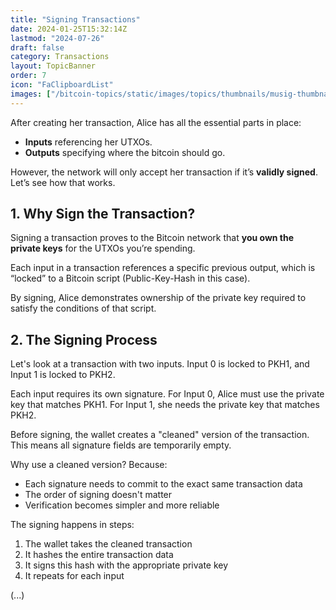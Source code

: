 ```yaml
---
title: "Signing Transactions"
date: 2024-01-25T15:32:14Z
lastmod: "2024-07-26"
draft: false
category: Transactions
layout: TopicBanner
order: 7
icon: "FaClipboardList"
images: ["/bitcoin-topics/static/images/topics/thumbnails/musig-thumbnail.webp"]
---
```


After creating her transaction, Alice has all the essential parts in place:

-   **Inputs** referencing her UTXOs.
-   **Outputs** specifying where the bitcoin should go.

However, the network will only accept her transaction if it’s **validly signed**. Let’s see how that works.

<div className="dark:hidden w-full rounded-lg">
    <SvgDisplay
        src="/bitcoin-topics/static/images/topics/transactions/transaction3.svg"
        width="100%"
        height="auto"
    />
</div>
<div className="hidden dark:block w-full rounded-lg">
    <SvgDisplay
        src="/bitcoin-topics/static/images/topics/transactions/transaction3.svg"
        width="100%"
        height="auto"
    />
</div>

## 1. Why Sign the Transaction?

Signing a transaction proves to the Bitcoin network that **you own the private keys** for the UTXOs you’re spending.

Each input in a transaction references a specific previous output, which is “locked” to a Bitcoin script (Public-Key-Hash in this case).

<div className="dark:hidden w-full rounded-lg">
    <SvgDisplay
        src="/bitcoin-topics/static/images/topics/transactions/signature2.svg"
        width="100%"
        height="auto"
    />
</div>
<div className="hidden dark:block w-full rounded-lg">
    <SvgDisplay
        src="/bitcoin-topics/static/images/topics/transactions/signature2.svg"
        width="100%"
        height="auto"
    />
</div>

By signing, Alice demonstrates ownership of the private key required to satisfy the conditions of that script.

## 2. The Signing Process

Let's look at a transaction with two inputs. Input 0 is locked to PKH1, and Input 1 is locked to PKH2.

Each input requires its own signature. For Input 0, Alice must use the private key that matches PKH1. For Input 1, she needs the private key that matches PKH2.

Before signing, the wallet creates a "cleaned" version of the transaction. This means all signature fields are temporarily empty.

Why use a cleaned version? Because:

-   Each signature needs to commit to the exact same transaction data
-   The order of signing doesn't matter
-   Verification becomes simpler and more reliable

The signing happens in steps:

1. The wallet takes the cleaned transaction
2. It hashes the entire transaction data
3. It signs this hash with the appropriate private key
4. It repeats for each input

(...)
